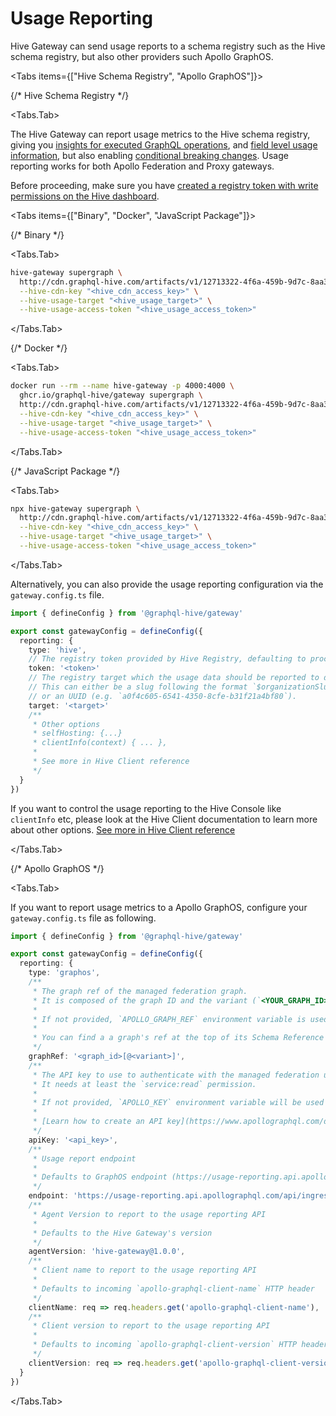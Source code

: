 
# Usage Reporting

Hive Gateway can send usage reports to a schema registry such as the Hive schema registry, but also
other providers such Apollo GraphOS.

<Tabs items={["Hive Schema Registry", "Apollo GraphOS"]}>

{/* Hive Schema Registry */}

<Tabs.Tab>

The Hive Gateway can report usage metrics to the Hive schema registry, giving you
[insights for executed GraphQL operations](/docs/dashboard/insights), and
[field level usage information](/docs/dashboard/explorer), but also enabling
[conditional breaking changes](http://localhost:3000/docs/management/targets#conditional-breaking-changes).
Usage reporting works for both Apollo Federation and Proxy gateways.

Before proceeding, make sure you have
[created a registry token with write permissions on the Hive dashboard](/docs/management/targets#registry-access-tokens).

<Tabs items={["Binary", "Docker", "JavaScript Package"]}>

{/* Binary */}

<Tabs.Tab>

```sh filename="Run Hive Gateway with Usage Reporting enabled." {4}
hive-gateway supergraph \
  http://cdn.graphql-hive.com/artifacts/v1/12713322-4f6a-459b-9d7c-8aa3cf039c2e/supergraph \
  --hive-cdn-key "<hive_cdn_access_key>" \
  --hive-usage-target "<hive_usage_target>" \
  --hive-usage-access-token "<hive_usage_access_token>"
```

</Tabs.Tab>

{/* Docker */}

<Tabs.Tab>

```sh filename="Run Hive Gateway with Usage Reporting enabled." {5}
docker run --rm --name hive-gateway -p 4000:4000 \
  ghcr.io/graphql-hive/gateway supergraph \
  http://cdn.graphql-hive.com/artifacts/v1/12713322-4f6a-459b-9d7c-8aa3cf039c2e/supergraph \
  --hive-cdn-key "<hive_cdn_access_key>" \
  --hive-usage-target "<hive_usage_target>" \
  --hive-usage-access-token "<hive_usage_access_token>"
```

</Tabs.Tab>

{/* JavaScript Package */}

<Tabs.Tab>

```sh filename="Run Hive Gateway with Usage Reporting enabled." {4}
npx hive-gateway supergraph \
  http://cdn.graphql-hive.com/artifacts/v1/12713322-4f6a-459b-9d7c-8aa3cf039c2e/supergraph \
  --hive-cdn-key "<hive_cdn_access_key>" \
  --hive-usage-target "<hive_usage_target>" \
  --hive-usage-access-token "<hive_usage_access_token>"
```

</Tabs.Tab>

</Tabs>

Alternatively, you can also provide the usage reporting configuration via the `gateway.config.ts`
file.

```ts filename="gateway.config.ts" {8}
import { defineConfig } from '@graphql-hive/gateway'

export const gatewayConfig = defineConfig({
  reporting: {
    type: 'hive',
    // The registry token provided by Hive Registry, defaulting to process.env.HIVE_USAGE_ACCESS_TOKEN
    token: '<token>'
    // The registry target which the usage data should be reported to defaulting to process.env.HIVE_USAGE_TARGET
    // This can either be a slug following the format `$organizationSlug/$projectSlug/$targetSlug` (e.g `the-guild/graphql-hive/staging`)
    // or an UUID (e.g. `a0f4c605-6541-4350-8cfe-b31f21a4bf80`).
    target: '<target>'
    /**
     * Other options
     * selfHosting: {...}
     * clientInfo(context) { ... },
     *
     * See more in Hive Client reference
     */
  }
})
```

If you want to control the usage reporting to the Hive Console like `clientInfo` etc,
please look at the Hive Client documentation to learn more about other options.
[See more in Hive Client reference](/docs/api-reference/client#configuration)

</Tabs.Tab>

{/* Apollo GraphOS */}

<Tabs.Tab>

If you want to report usage metrics to a Apollo GraphOS, configure your `gateway.config.ts` file as
following.

```ts filename="gateway.config.ts"
import { defineConfig } from '@graphql-hive/gateway'

export const gatewayConfig = defineConfig({
  reporting: {
    type: 'graphos',
    /**
     * The graph ref of the managed federation graph.
     * It is composed of the graph ID and the variant (`<YOUR_GRAPH_ID>@<VARIANT>`).
     *
     * If not provided, `APOLLO_GRAPH_REF` environment variable is used.
     *
     * You can find a a graph's ref at the top of its Schema Reference page in Apollo Studio.
     */
    graphRef: '<graph_id>[@<variant>]',
    /**
     * The API key to use to authenticate with the managed federation up link.
     * It needs at least the `service:read` permission.
     *
     * If not provided, `APOLLO_KEY` environment variable will be used instead.
     *
     * [Learn how to create an API key](https://www.apollographql.com/docs/federation/v1/managed-federation/setup#4-connect-the-gateway-to-studio)
     */
    apiKey: '<api_key>',
    /**
     * Usage report endpoint
     *
     * Defaults to GraphOS endpoint (https://usage-reporting.api.apollographql.com/api/ingress/traces)
     */
    endpoint: 'https://usage-reporting.api.apollographql.com/api/ingress/traces',
    /**
     * Agent Version to report to the usage reporting API
     *
     * Defaults to the Hive Gateway's version
     */
    agentVersion: 'hive-gateway@1.0.0',
    /**
     * Client name to report to the usage reporting API
     *
     * Defaults to incoming `apollo-graphql-client-name` HTTP header
     */
    clientName: req => req.headers.get('apollo-graphql-client-name'),
    /**
     * Client version to report to the usage reporting API
     *
     * Defaults to incoming `apollo-graphql-client-version` HTTP header
     */
    clientVersion: req => req.headers.get('apollo-graphql-client-version')
  }
})
```

</Tabs.Tab>

</Tabs>
